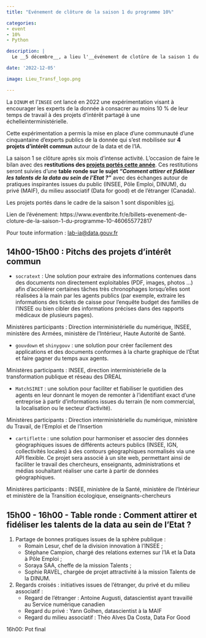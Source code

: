 ```yaml
---
title: "Evénement de clôture de la saison 1 du programme 10%"

categories:
- event
- 10%
- Python

description: |
  Le __5 décembre__, a lieu l'__événement de clotûre de la saison 1 du programme 10%__.  Au programme, restitution des [projets portés cette année](https://10pourcent.etalab.studio/projets/) et une table ronde _"Comment attirer et fidéliser les talents de la data au sein de l’Etat ?"_.

date: '2022-12-05'

image: Lieu_Transf_logo.png

---
```


La `DINUM` et l’`INSEE` ont lancé en 2022 une expérimentation visant à encourager
les experts de la donnée à consacrer au moins 10 % de leur temps de travail à des projets d’intérêt partagé à une échelleinterministérielle.

Cette expérimentation a permis la mise en place d'une communauté
d'une cinquantaine d'experts publics de la donnée qui s'est mobilisée
sur __4 projets d'intérêt commun__ autour de la data et de l'IA.

La saison 1 se clôture après six mois d'intense activité. L'occasion de faire le bilan
avec des **restitutions des [projets portés cette année](https://10pourcent.etalab.studio/projets/)**.
Ces restitutions seront suivies
d'une **table ronde sur le sujet  _"Comment attirer et fidéliser les talents de la data au sein de l’Etat ?"_**
avec des échanges autour
de pratiques inspirantes issues du public (INSEE, Pôle Emploi, DINUM), du privé (MAIF),
du milieu associatif (Data for good) et de l’étranger (Canada). 

Les projets portés dans le
cadre de la saison 1 sont
disponibles [ici](https://10pourcent.etalab.studio/projets/).

Lien de l'événement:
https://www.eventbrite.fr/e/billets-evenement-de-cloture-de-la-saison-1-du-programme-10-460655772817

:::{.callout-note}

Pour toute information : <lab-ia@data.gouv.fr>

:::


## 14h00-15h00 : Pitchs des projets d'intérêt commun

- `socratext` : Une solution pour extraire des informations contenues dans des documents non directement exploitables (PDF, images, photos …) afin d’accélérer certaines tâches très chronophages lorsqu’elles sont réalisées à la main par les agents publics (par exemple, extraire les informations des tickets de caisse pour l’enquête budget des familles de l’INSEE ou bien cibler des informations précises dans des rapports médicaux de plusieurs pages).

Ministères participants : Direction interministérielle du numérique, INSEE, ministère des Armées, ministère de l’Intérieur, Haute Autorité de Santé.

- `gouvdown` et `shinygouv` : une solution pour créer facilement des applications et des documents conformes à la charte graphique de l’État et faire gagner du temps aux agents.

Ministères participants : INSEE, direction interministérielle de la transformation publique et réseau des DREAL

- `MatchSIRET` : une solution pour faciliter et fiabiliser le quotidien des agents en leur donnant le moyen de remonter à l'identifiant exact d'une entreprise à partir d’informations issues du terrain (le nom commercial, la localisation ou le secteur d'activité).

Ministères participants : Direction interministérielle du numérique, ministère du Travail, de l'Emploi et de l'Insertion

- `cartiflette` : une solution pour harmoniser et associer des données géographiques issues de différents acteurs publics (INSEE, IGN, collectivités locales) à des contours géographiques normalisés via une API flexible. Ce projet sera associé à un site web, permettant ainsi de faciliter le travail des chercheurs, enseignants, administrations et médias souhaitant réaliser une carte à partir de données géographiques.

Ministères participants : INSEE, ministère de la Santé, ministère de l’Intérieur et ministère de la Transition écologique, enseignants-chercheurs


## 15h00 - 16h00 - Table ronde : Comment attirer et fidéliser les talents de la data au sein de l'Etat ?

1. Partage de bonnes pratiques issues de la sphère publique :
    + Romain Lesur, chef de la division innovation à l’INSEE ;
    + Stéphane Campion, chargé des relations externes sur l’IA et la Data à Pôle Emploi ;
    + Soraya SAA, cheffe de la mission Talents ;
    + Sophie RAVEL, chargée de projet attractivité à la mission Talents de la DINUM.

2. Regards croisés : initiatives issues de l’étranger, du privé et du milieu associatif :
    + Regard de l’étranger : Antoine Augusti, datascientist ayant travaillé au Service numérique canadien
    + Regard du privé : Yann Golhen, datascientist à la MAIF
    + Regard du milieu associatif : Théo Alves Da Costa, Data For Good

16h00: Pot final